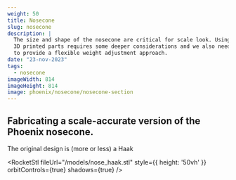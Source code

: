 ```yaml
---
weight: 50
title: Nosecone
slug: nosecone
description: |
  The size and shape of the nosecone are critical for scale look. Using
  3D printed parts requires some deeper considerations and we also need
  to provide a flexible weight adjustment approach.
date: "23-nov-2023"
tags:
  - nosecone
imageWidth: 814
imageHeight: 814
image: phoenix/nosecone/nosecone-section
---
```

## Fabricating a scale-accurate version of the Phoenix nosecone.

The original design is (more or less) a Haak 

<RocketStl
  fileUrl="/models/nose_haak.stl"
  style={{ height: '50vh' }}
  orbitControls={true}
  shadows={true}
/>
